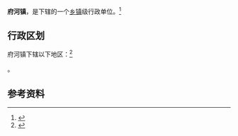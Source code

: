 {{中国乡级行政区|42/13/03/104/000}}

'''府河镇'''，是{{PRC admin/fullname|42/13/03/104/000|3}}下辖的一个[[乡镇|乡镇]]级行政单位。<ref>{{PRC admin/ref sgc|{{PRC admin/parent|42/13/03/104/000}}}}</ref>

== 行政区划 ==

府河镇下辖以下地区：<ref>{{PRC admin/ref sgc|42/13/03/104/000}}</ref>

{{PRC admin/children|42/13/03/104/000}}。

== 参考资料 ==

{{reflist}}

{{行政区划小作品}}
{{PRC admin/navcat|42/13/03/104/000}}